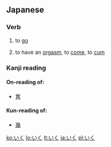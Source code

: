 ==Japanese==

===Verb===
{{ja-verb|h|type=1|rom=iku}}

# {{ja-def|行く}} to [[go]]
# {{context|colloquial|lang=ja}} to have an [[orgasm]], to [[come]], to [[cum]]

===Kanji reading===
{{ja-kanjireading|rom=iku}}

====On-reading of:====
* [[育]]

====Kun-reading of:====
* [[幾]]

[[ko:いく]]
[[lo:いく]]
[[lt:いく]]
[[ja:いく]]
[[pl:いく]]